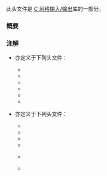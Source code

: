 {{cpp/header/title|cstdio}}
{{cpp/header/navbar}}
{{cpp/header/c}}

此头文件是 [[cpp/io/c|C 风格输入/输出]]库的一部分。

{{dsc begin}}
{{dsc h1 | 类型}}
{{dsc inc | cpp/io/c/dsc FILE}}
{{dsc inc | cpp/io/c/dsc fpos_t}}
{{dsc inc | cpp/types/dsc size_t}}

{{dsc h1 | 宏}}
{{dsc inc | cpp/types/dsc NULL}}
{{dsc inc | cpp/io/c/dsc std streams}}
{{dsc macro const | EOF | nolink=true|拥有 {{c/core|int}} 类型和负值的整数常量表达式}}
{{dsc macro const | FOPEN_MAX | nolink=true|能同时打开的文件数}}
{{dsc macro const | FILENAME_MAX | nolink=true|要保有最长受支持文件名的 {{c/core|char}} 数组所需的长度}}
{{dsc macro const | BUFSIZ | nolink=true|{{lc|std::setbuf}} 所用的缓冲区大小}}
{{dsc macro const | _IOFBF| nolink=true| title=_IOFBF&lt;br&gt;_IOLBF&lt;br&gt;_IONBF|给 {{lc|std::setbuf}} 的实参，指示全缓冲 I/O&lt;br&gt;给 {{lc|std::setbuf}} 的实参，指示行缓冲 I/O&lt;br&gt;给 {{lc|std::setbuf}} 的实参，指示无缓冲 I/O}}
{{dsc macro const | SEEK_SET | nolink=true| title=SEEK_SET&lt;br&gt;SEEK_CUR&lt;br&gt;SEEK_END |给 {{lc|std::fseek}} 的实参，指示从文件起始寻位&lt;br&gt;给 {{lc|std::fseek}} 的实参，指示从当前文件位置寻位&lt;br&gt;给 {{lc|std::fseek}} 的实参，指示从文件尾寻位}}
{{dsc macro const | TMP_MAX | nolink=true|{{lc|std::tmpnam}} 所能生成的唯一文件名的最大数量}}
{{dsc macro const | L_tmpnam |nolink=true|保有 {{lc|std::tmpnam}} 结果的 {{c/core|char}} 数组所需的大小}}

{{dsc h1 | 函数}}
{{dsc h2 |文件访问}}
{{dsc inc | cpp/io/c/dsc fopen}}
{{dsc inc | cpp/io/c/dsc freopen}}
{{dsc inc | cpp/io/c/dsc fclose}}
{{dsc inc | cpp/io/c/dsc fflush}}
{{dsc inc | cpp/io/c/dsc setbuf}}
{{dsc inc | cpp/io/c/dsc setvbuf}}

{{dsc h2 |直接输入/输出}}
{{dsc inc | cpp/io/c/dsc fread}}
{{dsc inc | cpp/io/c/dsc fwrite}}

{{dsc h2 |无格式输入/输出}}
{{dsc h2 | {{small|窄字符}}}}
{{dsc inc | cpp/io/c/dsc fgetc}}
{{dsc inc | cpp/io/c/dsc fgets}}
{{dsc inc | cpp/io/c/dsc fputc}}
{{dsc inc | cpp/io/c/dsc fputs}}
{{dsc inc | cpp/io/c/dsc getchar}}
{{dsc inc | cpp/io/c/dsc gets}}
{{dsc inc | cpp/io/c/dsc putchar}}
{{dsc inc | cpp/io/c/dsc puts}}
{{dsc inc | cpp/io/c/dsc ungetc}}

{{dsc h2 |有格式输入/输出}}
{{dsc h2 | {{small|窄/多字节字符}}}}
{{dsc inc | cpp/io/c/dsc fscanf}}
{{dsc inc | cpp/io/c/dsc vfscanf}}
{{dsc inc | cpp/io/c/dsc fprintf}}
{{dsc inc | cpp/io/c/dsc vfprintf}}

{{dsc h2 |文件寻位}}
{{dsc inc | cpp/io/c/dsc ftell}}
{{dsc inc | cpp/io/c/dsc fgetpos}}
{{dsc inc | cpp/io/c/dsc fseek}}
{{dsc inc | cpp/io/c/dsc fsetpos}}
{{dsc inc | cpp/io/c/dsc rewind}}

{{dsc h2 |错误处理}}
{{dsc inc | cpp/io/c/dsc clearerr}}
{{dsc inc | cpp/io/c/dsc feof}}
{{dsc inc | cpp/io/c/dsc ferror}}
{{dsc inc | cpp/io/c/dsc perror}}

{{dsc h2 |文件上的操作}}
{{dsc inc | cpp/io/c/dsc remove}}
{{dsc inc | cpp/io/c/dsc rename}}
{{dsc inc | cpp/io/c/dsc tmpfile}}
{{dsc inc | cpp/io/c/dsc tmpnam}}
{{dsc end}}

===概要===
{{source|1=
namespace std {
  using size_t = /* 见描述 */;
  using FILE = /* 见描述 */;
  using fpos_t = /* 见描述 */;
}

#define NULL /* 见描述 */
#define _IOFBF /* 见描述 */
#define _IOLBF /* 见描述 */
#define _IONBF /* 见描述 */
#define BUFSIZ /* 见描述 */
#define EOF /* 见描述 */
#define FOPEN_MAX /* 见描述 */
#define FILENAME_MAX /* 见描述 */
#define L_tmpnam /* 见描述 */
#define SEEK_CUR /* 见描述 */
#define SEEK_END /* 见描述 */
#define SEEK_SET /* 见描述 */
#define TMP_MAX /* 见描述 */
#define stderr /* 见描述 */
#define stdin /* 见描述 */
#define stdout /* 见描述 */

namespace std {
  int remove(const char* filename);
  int rename(const char* old_p, const char* new_p);
  FILE* tmpfile();
  char* tmpnam(char* s);
  int fclose(FILE* stream);
  int fflush(FILE* stream);
  FILE* fopen(const char* filename, const char* mode);
  FILE* freopen(const char* filename, const char* mode, FILE* stream);
  void setbuf(FILE* stream, char* buf);
  int setvbuf(FILE* stream, char* buf, int mode, size_t size);
  int fprintf(FILE* stream, const char* format, ...);
  int fscanf(FILE* stream, const char* format, ...);
  int printf(const char* format, ...);
  int scanf(const char* format, ...);
  int snprintf(char* s, size_t n, const char* format, ...);
  int sprintf(char* s, const char* format, ...);
  int sscanf(const char* s, const char* format, ...);
  int vfprintf(FILE* stream, const char* format, va_list arg);
  int vfscanf(FILE* stream, const char* format, va_list arg);
  int vprintf(const char* format, va_list arg);
  int vscanf(const char* format, va_list arg);
  int vsnprintf(char* s, size_t n, const char* format, va_list arg);
  int vsprintf(char* s, const char* format, va_list arg);
  int vsscanf(const char* s, const char* format, va_list arg);
  int fgetc(FILE* stream);
  char* fgets(char* s, int n, FILE* stream);
  int fputc(int c, FILE* stream);
  int fputs(const char* s, FILE* stream);
  int getc(FILE* stream);
  int getchar();
  int putc(int c, FILE* stream);
  int putchar(int c);
  int puts(const char* s);
  int ungetc(int c, FILE* stream);
  size_t fread(void* ptr, size_t size, size_t nmemb, FILE* stream);
  size_t fwrite(const void* ptr, size_t size, size_t nmemb, FILE* stream);
  int fgetpos(FILE* stream, fpos_t* pos);
  int fseek(FILE* stream, long int offset, int whence);
  int fsetpos(FILE* stream, const fpos_t* pos);
  long int ftell(FILE* stream);
  void rewind(FILE* stream);
  void clearerr(FILE* stream);
  int feof(FILE* stream);
  int ferror(FILE* stream);
  void perror(const char* s);
}
}}

===注解===
* {{lc|NULL}} 亦定义于下列头文件：
** {{header|clocale}}
** {{header|ctime}}
** {{header|cstddef}}
** {{header|cstring}}
** {{header|cwchar}}
** {{header|cstdlib}}
* {{lc|std::size_t}} 亦定义于下列头文件：
** {{header|ctime}}
** {{header|cstddef}}
** {{header|cstring}}
** {{header|cwchar}}
** {{header|cuchar}} {{mark since c++17}}
** {{header|cstdlib}}

{{langlinks|en|es|ja}}